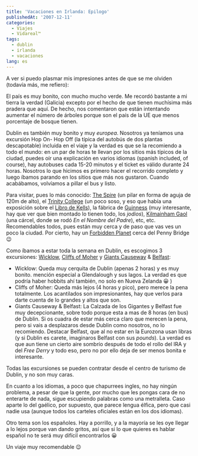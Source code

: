 ```yaml
---
title: 'Vacaciones en Irlanda: Epilogo'
publishedAt: '2007-12-11'
categories:
  - Viajes
  - Vidareal™
tags:
  - dublin
  - irlanda
  - vacaciones
lang: es
---
```


A ver si puedo plasmar mis impresiones antes de que se me olviden (todavía más, me refiero):

El país es muy bonito, con mucho mucho verde. Me recordó bastante a mi tierra la verdad (Galicia) excepto por el hecho de que tienen muchísima más pradera que aquí. De hecho, nos comentaron que están intentando aumentar el número de árboles porque son el país de la UE que menos porcentaje de bosque tienen.

Dublin es también muy bonito y muy _europea_. Nosotros ya teníamos una excursión Hop On- Hop Off (la típica del autobús de dos plantas descapotable) incluida en el viaje y la verdad es que se la recomiendo a todo el mundo: en un par de horas te llevan por los sitios más típicos de la ciudad, puedes oír una explicación en varios idiomas (spanish included, of course), hay autobuses cada 15-20 minutos y el ticket es válido durante 24 horas. Nosotros lo que hicimos es primero hacer el recorrido completo y luego íbamos parando en los sitios que más nos gustaron. Cuando acabábamos, volvíamos a pillar el bus y listo.

Para visitar, pues lo más conocido: [The Spire](http://en.wikipedia.org/wiki/Spire_of_Dublin) (un pilar en forma de aguja de 120m de alto), el [Trinity College](http://es.wikipedia.org/wiki/Trinity_College_%28Dubl%C3%ADn%29) (un poco soso, y eso que había una exposición sobre el [Libro de Kells](http://es.wikipedia.org/wiki/Libro_de_Kells)), la fábrica de [Guinness](http://es.wikipedia.org/wiki/Guiness) (muy interesante, hay que ver que bien montado lo tienen todo, los _jodios_), [Kilmainham Gaol](http://es.wikipedia.org/wiki/Kilmainham_Gaol) (una cárcel, donde se rodó _En el Nombre del Padre_), etc, etc. Recomendables todos, pues están muy cerca y de paso que vas ves un poco la ciudad. Por cierto, hay un [Forbidden Planet](http://www.forbiddenplanet.com/fp) cerca del Penny Bridge 😉

Como íbamos a estar toda la semana en Dublin, es escogimos 3 excursiones: [Wicklow](http://www.visitwicklow.ie/), [Cliffs of Moher](http://www.cliffsofmoher.ie/) y [Giants Causeway](http://en.wikipedia.org/wiki/Giant%27s_Causeway) & [Belfast](http://es.wikipedia.org/wiki/Belfast):

- Wicklow: Queda muy cerquita de Dublin (apenas 2 horas) y es muy bonito. mención especial a Glendalough y sus lagos. La verdad es que podría haber hobbits ahí también, no solo en Nueva Zelanda 😀 )
- Cliffs of Moher: Queda más lejos (4 horas y pico), pero merece la pena totalmente. Los acantilados son impresionantes, hay que verlos para darte cuenta de lo grandes y altos que son.
- Giants Causeway & Belfast: La Calzada de los Gigantes y Belfast fue muy decepcionante, sobre todo porque esta a mas de 8 horas (en bus) de Dublin. Si os cuadra de estar más cerca claro que merecen la pena, pero si vais a desplazaros desde Dublin como nosotros, no lo recomiendo. Destacar Belfast, que al no estar en la Eurozona usan libras (y si Dublin es carete, imaginaros Belfast con sus _pounds_). La verdad es que aun tiene un cierto aire sombrío después de todo el rollo del IRA y del _Free Derry_ y todo eso, pero no por ello deja de ser menos bonita e interesante.

Todas las excursiones se pueden contratar desde el centro de turismo de Dublin, y no son muy caras.

En cuanto a los idiomas, a poco que chapurrees ingles, no hay ningún problema, a pesar de que la gente, por mucho que les pongas cara de no enterarte de nada, sigue escupiendo palabras como una metralleta. Caso aparte lo del gaélico, por supuesto, que parece lengua élfica, pero que casi nadie usa (aunque todos los carteles oficiales están en los dos idiomas).

Otro tema son los españoles. Hay a porrillo, y a la mayoría se les oye llegar a lo lejos porque van dando gritos, así que si lo que quieres es hablar español no te será muy difícil encontrarlos 😀

Un viaje muy recomendable 😉
